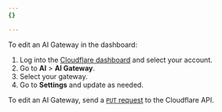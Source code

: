 ```yaml
---
{}

---
```



<Tabs> <TabItem label="dashboard">

To edit an AI Gateway in the dashboard:

1. Log into the [Cloudflare dashboard](https://dash.cloudflare.com/) and select your account.
2. Go to **AI** > **AI Gateway**.
3. Select your gateway.
4. Go to **Settings** and update as needed.

</TabItem> <TabItem label="api">

To edit an AI Gateway, send a [`PUT` request](/api/operations/aig-config-update-gateway) to the Cloudflare API.

</TabItem> </Tabs>
